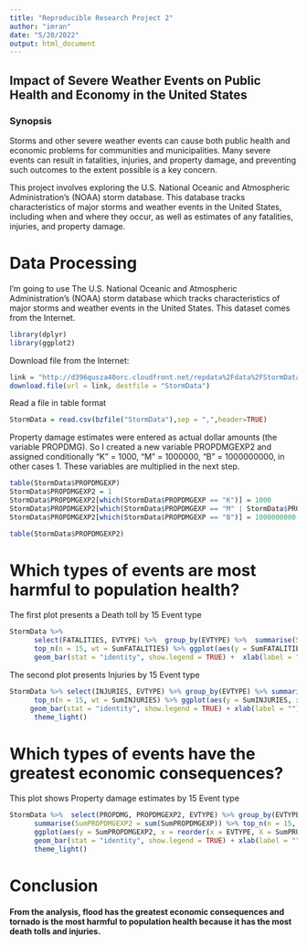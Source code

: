 ---
title: "Reproducible Research Project 2"
author: "imran"
date: "5/20/2022"
output: html_document
---

## Impact of Severe Weather Events on Public Health and Economy in the United States

### Synopsis  
Storms and other severe weather events can cause both public health and economic problems for communities and municipalities. Many severe events can result in fatalities, injuries, and property damage, and preventing such outcomes to the extent possible is a key concern.

This project involves exploring the U.S. National Oceanic and Atmospheric Administration's (NOAA) storm database. This database tracks characteristics of major storms and weather events in the United States, including when and where they occur, as well as estimates of any fatalities, injuries, and property damage.


# Data Processing

I'm going to use The U.S. National Oceanic and Atmospheric Administration's (NOAA) storm database which tracks characteristics of major storms and weather events in the United States. This dataset comes from the Internet. 

```{r library,  include=FALSE}
library(dplyr)
library(ggplot2)
```

Download file from the Internet:
```{r, eval=FALSE, cache=TRUE}
link = "http://d396qusza40orc.cloudfront.net/repdata%2Fdata%2FStormData.csv.bz2"
download.file(url = link, destfile = "StormData")
```

Read a file in table format
```{r, echo=TRUE, cache=TRUE}
StormData = read.csv(bzfile("StormData"),sep = ",",header=TRUE)
```

Property damage estimates were entered as actual dollar amounts (the variable PROPDMG). So I created a new variable PROPDMGEXP2 and assigned conditionally "K" = 1000, "M" = 1000000, "B" = 1000000000, in other cases 1. These variables are multiplied in the next step.

```{r, echo=TRUE}
table(StormData$PROPDMGEXP)
StormData$PROPDMGEXP2 = 1
StormData$PROPDMGEXP2[which(StormData$PROPDMGEXP == "K")] = 1000
StormData$PROPDMGEXP2[which(StormData$PROPDMGEXP == "M" | StormData$PROPDMGEXP == "m")] = 1000000
StormData$PROPDMGEXP2[which(StormData$PROPDMGEXP == "B")] = 1000000000
```

```{r, echo=TRUE}
table(StormData$PROPDMGEXP2)
```

# Which types of events are most harmful to population health?


The first plot presents a Death toll by 15 Event type

```{r, echo=TRUE}
StormData %>%
      select(FATALITIES, EVTYPE) %>%  group_by(EVTYPE) %>%  summarise(SumFATALITIES = sum(FATALITIES)) %>%
      top_n(n = 15, wt = SumFATALITIES) %>% ggplot(aes(y = SumFATALITIES, x = reorder(x = EVTYPE, X = SumFATALITIES), fill=EVTYPE))+
      geom_bar(stat = "identity", show.legend = TRUE) +  xlab(label = "") + ylab(label = "Death toll") + coord_flip() +  theme_light()
```

The second plot presents Injuries by 15 Event type

```{r, echo=TRUE}
StormData %>% select(INJURIES, EVTYPE) %>% group_by(EVTYPE) %>% summarise(SumINJURIES = sum(INJURIES)) %>%
      top_n(n = 15, wt = SumINJURIES) %>% ggplot(aes(y = SumINJURIES, x = reorder(x = EVTYPE, X = SumINJURIES), fill=EVTYPE))+
     geom_bar(stat = "identity", show.legend = TRUE) + xlab(label = "") + ylab(label = "INJURIES") +  coord_flip() +
      theme_light()
```

# Which types of events have the greatest economic consequences?

This plot shows Property damage estimates by 15 Event type

```{r, echo=TRUE}
StormData %>%  select(PROPDMG, PROPDMGEXP2, EVTYPE) %>% group_by(EVTYPE) %>% mutate(SumPROPDMGEXP = (PROPDMG * PROPDMGEXP2)) %>%
      summarise(SumPROPDMGEXP2 = sum(SumPROPDMGEXP)) %>% top_n(n = 15, wt = SumPROPDMGEXP2) %>%
      ggplot(aes(y = SumPROPDMGEXP2, x = reorder(x = EVTYPE, X = SumPROPDMGEXP2), fill=EVTYPE))+
      geom_bar(stat = "identity", show.legend = TRUE) + xlab(label = "") + ylab(label = "Estimated Property Damages") + coord_flip() +
      theme_light()
```

# Conclusion

#### From the analysis, flood has the greatest economic consequences and tornado is the most harmful to population health because it has the most death tolls and injuries.
